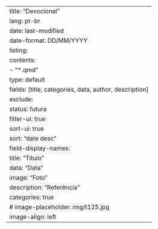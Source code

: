 ---
title: "Devocional"
lang: pt-br
date: last-modified
date-format: DD/MM/YYYY
listing:
    contents:
        - "*.qmd"
    type: default
    fields: [title, categories, data, author, description]
    exclude:
        status: futura
    filter-ui: true
    sort-ui: true
    sort: "date desc"
    field-display-names:
        title: "Título"
        data: "Data"
        image: "Foto"
        description: "Referência"
    categories: true
    # image-placeholder: img/t125.jpg
    image-align: left
---